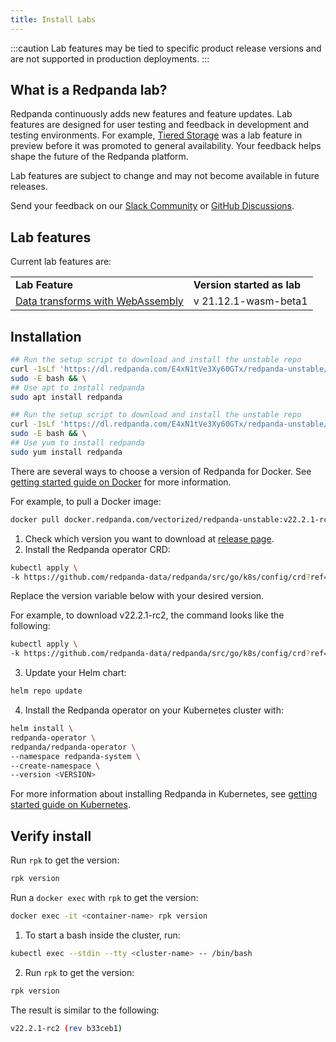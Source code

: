 ```yaml
---
title: Install Labs
---
```


<head>
    <meta name="title" content="Installing Labs | Redpanda Docs"/>
    <meta name="description" content="Redpanda is constantly updating and adding new features and capabilities."/>
</head>


:::caution
Lab features may be tied to specific product release versions and are not supported in production deployments.
:::


## What is a Redpanda lab?

Redpanda continuously adds new features and feature updates. Lab features are designed for user testing and feedback in development and testing environments. For example, [Tiered Storage](../../data-management/tiered-storage) was a lab feature in preview before it was promoted to general availability. Your feedback helps shape the future of the Redpanda platform. 

Lab features are subject to change and may not become available in future releases.

Send your feedback on our [Slack Community](https://redpanda.com/slack) or [GitHub Discussions](https://github.com/vectorizedio/redpanda/discussions). 

## Lab features

Current lab features are:


<table >
  <tr>
   <td><strong> Lab Feature </strong>
   </td>
   <td><strong> Version started as lab </strong>
   </td>
  </tr>
  <tr>
   <td><a target="_self" href="https://docs.redpanda.com/docs/data-management/data-transform/">Data transforms with WebAssembly</a>
   </td>
   <td> v 21.12.1-wasm-beta1
   </td>
  </tr>
</table>


## Installation

<Tabs>
  <TabItem value="install-debian" label="Debian/Ubuntu" default>

```bash
## Run the setup script to download and install the unstable repo
curl -1sLf 'https://dl.redpanda.com/E4xN1tVe3Xy60GTx/redpanda-unstable/setup.deb.sh' | 
sudo -E bash && \
## Use apt to install redpanda
sudo apt install redpanda
```
  </TabItem>
  <TabItem value="install-fedora" label="Fedora/RedHat/Amazon Linux" default>

```bash
## Run the setup script to download and install the unstable repo
curl -1sLf 'https://dl.redpanda.com/E4xN1tVe3Xy60GTx/redpanda-unstable/setup.rpm.sh' | 
sudo -E bash && \
## Use yum to install redpanda
sudo yum install redpanda
```
  </TabItem>
  <TabItem value="install-docker" label="Docker" default>

There are several ways to choose a version of Redpanda for Docker. See [getting started guide on Docker](../../quickstart/quick-start-docker) for more information.

For example, to pull a Docker image:

```bash
docker pull docker.redpanda.com/vectorized/redpanda-unstable:v22.2.1-rc2
```
  
  </TabItem>
  <TabItem value="install-Kubernetes" label="Kubernetes" default>

1. Check which version you want to download at [release page](https://github.com/redpanda-data/redpanda/tags).
2. Install the Redpanda operator CRD: 

```bash
kubectl apply \
-k https://github.com/redpanda-data/redpanda/src/go/k8s/config/crd?ref=<VERSION>
```

  Replace the version variable below with your desired version.


  For example, to download v22.2.1-rc2, the command looks like the following:

  ```bash
  kubectl apply \
  -k https://github.com/redpanda-data/redpanda/src/go/k8s/config/crd?ref=v22.2.1-rc2
  ```

3. Update your Helm chart:

```bash
helm repo update
```

4. Install the Redpanda operator on your Kubernetes cluster with:

```bash
helm install \
redpanda-operator \
redpanda/redpanda-operator \
--namespace redpanda-system \
--create-namespace \
--version <VERSION>
```
For more information about installing Redpanda in Kubernetes, see [getting started guide on Kubernetes](../../quickstart/kubernetes-qs-dev/).

  </TabItem>
</Tabs>


## Verify install

<Tabs>
  <TabItem value="verify-install" label="Linux" default>

Run `rpk` to get the version:

```bash
rpk version
```

  </TabItem>
  <TabItem value="verify-docker" label="Docker" default>

Run a `docker exec` with `rpk` to get the version:

```bash
docker exec -it <container-name> rpk version 
```

  </TabItem>
  <TabItem value="verify-kubernetes" label="Kubernetes" default>

1. To start a bash inside the cluster, run:

```bash
kubectl exec --stdin --tty <cluster-name> -- /bin/bash
```

2. Run `rpk` to get the version:

```bash
rpk version
```

  </TabItem>
</Tabs>

The result is similar to the following:

```bash
v22.2.1-rc2 (rev b33ceb1)
```